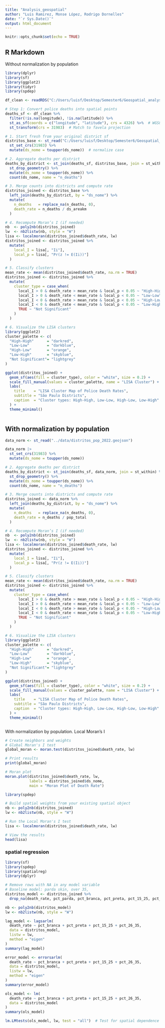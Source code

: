 ```yaml
---
title: "Analysis_geospatial"
author: "Luis Ramirez, Monse López, Rodrigo Dornelles"
date: "`r Sys.Date()`"
output: html_document
---
```


```r
knitr::opts_chunk$set(echo = TRUE)

```

## R Markdown

Without normalization by population


```r
library(dplyr)
library(sf)
library(ggplot2)
library(tidyr)
library(spdep)

df_clean <- readRDS("C:/Users/luisf/Desktop/Semester6/Geospatial_analysis/assignment2/geospatial_assignments/data/mortes_policia_clean.rds")

# Step 1: Convert police deaths into spatial points
deaths_sf <- df_clean %>%
  filter(!is.na(longitude), !is.na(latitude)) %>%
  st_as_sf(coords = c("longitude", "latitude"), crs = 4326) %>%  # WGS84
  st_transform(crs = 31983)  # Match to favela projection


```



```r

# 1. Start fresh from your original district sf
distritos_base <- st_read("C:/Users/luisf/Desktop/Semester6/Geospatial_analysis/assignment2/geospatial_assignments/data-raw/shapefile_distrito/SIRGAS_SHP_distrito.shp") %>%
  st_set_crs(31983) %>%
  mutate(ds_nome = toupper(ds_nome))  # normalize case

# 2. Aggregate deaths per district 
deaths_by_district <- st_join(deaths_sf, distritos_base, join = st_within) %>%
  st_drop_geometry() %>%
  mutate(ds_nome = toupper(ds_nome)) %>%
  count(ds_nome, name = "n_deaths")

# 3. Merge counts into districts and compute rate
distritos_joined <- distritos_base %>%
  left_join(deaths_by_district, by = "ds_nome") %>%
  mutate(
    n_deaths   = replace_na(n_deaths, 0),
    death_rate = n_deaths / ds_areakm
  )

# 4. Recompute Moran’s I (if needed)
nb  <- poly2nb(distritos_joined)
lw  <- nb2listw(nb, style = "W")
lisa <- localmoran(distritos_joined$death_rate, lw)
distritos_joined <- distritos_joined %>%
  mutate(
    local_I = lisa[, "Ii"],
    local_p = lisa[, "Pr(z != E(Ii))"]
  )

# 5. Classify clusters
mean_rate <- mean(distritos_joined$death_rate, na.rm = TRUE)
distritos_joined <- distritos_joined %>%
  mutate(
    cluster_type = case_when(
      local_I > 0 & death_rate > mean_rate & local_p < 0.05 ~ "High-High",
      local_I > 0 & death_rate < mean_rate & local_p < 0.05 ~ "Low-Low",
      local_I < 0 & death_rate > mean_rate & local_p < 0.05 ~ "High-Low",
      local_I < 0 & death_rate < mean_rate & local_p < 0.05 ~ "Low-High",
      TRUE ~ "Not Significant"
    )
  )

# 6. Visualize the LISA clusters
library(ggplot2)
cluster_palette <- c(
  "High-High"      = "darkred",
  "Low-Low"        = "darkblue",
  "High-Low"       = "orange",
  "Low-High"       = "skyblue",
  "Not Significant"= "lightgrey"
)

ggplot(distritos_joined) +
  geom_sf(aes(fill = cluster_type), color = "white", size = 0.2) +
  scale_fill_manual(values = cluster_palette, name = "LISA Cluster") +
  labs(
    title    = "LISA Cluster Map of Police Death Rates",
    subtitle = "São Paulo Districts",
    caption  = "Cluster types: High-High, Low-Low, High-Low, Low-High"
  ) +
  theme_minimal()



```

## With normalization by population 

```r
data_norm <- st_read("../data/distritos_pop_2022.geojson")

data_norm |> 
  st_set_crs(31983) %>%
  mutate(ds_nome = toupper(ds_nome))

# 2. Aggregate deaths per district 
deaths_by_district <- st_join(deaths_sf, data_norm, join = st_within) %>%
  st_drop_geometry() %>%
  mutate(ds_nome = toupper(ds_nome)) %>%
  count(ds_nome, name = "n_deaths")

# 3. Merge counts into districts and compute rate
distritos_joined <- data_norm %>%
  left_join(deaths_by_district, by = "ds_nome") %>%
  mutate(
    n_deaths   = replace_na(n_deaths, 0),
    death_rate = n_deaths / pop_total
  )

# 4. Recompute Moran’s I (if needed)
nb  <- poly2nb(distritos_joined)
lw  <- nb2listw(nb, style = "W")
lisa <- localmoran(distritos_joined$death_rate, lw)
distritos_joined <- distritos_joined %>%
  mutate(
    local_I = lisa[, "Ii"],
    local_p = lisa[, "Pr(z != E(Ii))"]
  )

# 5. Classify clusters
mean_rate <- mean(distritos_joined$death_rate, na.rm = TRUE)
distritos_joined <- distritos_joined %>%
  mutate(
    cluster_type = case_when(
      local_I > 0 & death_rate > mean_rate & local_p < 0.05 ~ "High-High",
      local_I > 0 & death_rate < mean_rate & local_p < 0.05 ~ "Low-Low",
      local_I < 0 & death_rate > mean_rate & local_p < 0.05 ~ "High-Low",
      local_I < 0 & death_rate < mean_rate & local_p < 0.05 ~ "Low-High",
      TRUE ~ "Not Significant"
    )
  )

# 6. Visualize the LISA clusters
library(ggplot2)
cluster_palette <- c(
  "High-High"      = "darkred",
  "Low-Low"        = "darkblue",
  "High-Low"       = "orange",
  "Low-High"       = "skyblue",
  "Not Significant"= "lightgrey"
)

ggplot(distritos_joined) +
  geom_sf(aes(fill = cluster_type), color = "white", size = 0.2) +
  scale_fill_manual(values = cluster_palette, name = "LISA Cluster") +
  labs(
    title    = "LISA Cluster Map of Police Death Rates",
    subtitle = "São Paulo Districts",
    caption  = "Cluster types: High-High, Low-Low, High-Low, Low-High"
  ) +
  theme_minimal()



```

With normalization by population. Local Moran's I

```r
# Create neighbors and weights
# Global Moran's I test
global_moran <- moran.test(distritos_joined$death_rate, lw)

# Print results
print(global_moran)

# Moran plot
moran.plot(distritos_joined$death_rate, lw,
           labels = distritos_joined$ds_nome,
           main = "Moran Plot of Death Rate")

```



```r

library(spdep)

# Build spatial weights from your existing spatial object
nb <- poly2nb(distritos_joined)
lw <- nb2listw(nb, style = "W")

# Run the Local Moran's I test
lisa <- localmoran(distritos_joined$death_rate, lw)

# View the results
head(lisa)


```

### spatial regression 


```r
library(sf)
library(spdep)
library(spatialreg)
library(dplyr)

# Remove rows with NA in any model variable
# Baseline model: parda skin, over 35, 
distritos_model <- distritos_joined %>%
  drop_na(death_rate, pct_parda, pct_branca, pct_preta, pct_15_25, pct_26_35, pct_36_plus)

nb <- poly2nb(distritos_model)
lw <- nb2listw(nb, style = "W")

lag_model <- lagsarlm(
  death_rate ~ pct_branca + pct_preta + pct_15_25 + pct_26_35,
  data = distritos_model,
  listw = lw,
  method = "eigen"
)
summary(lag_model)

error_model <- errorsarlm(
  death_rate ~ pct_branca + pct_preta + pct_15_25 + pct_26_35,
  data = distritos_model,
  listw = lw,
  method = "eigen"
)
summary(error_model)

ols_model <- lm(
  death_rate ~ pct_branca + pct_preta + pct_15_25 + pct_26_35,
  data = distritos_model
)
summary(ols_model)

lm.LMtests(ols_model, lw, test = "all")  # Test for spatial dependence



```




```r



```




```r



```




```r



```
